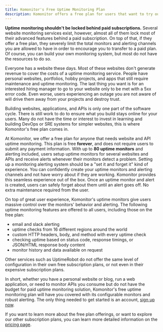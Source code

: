 ```yaml
---
title: Komonitor's Free Uptime Monitoring Plan
description: Komonitor offers a free plan for users that want to try out the service or monitor anything not generating any revenue to cover the costs of a paid subscription. It is free forever and offers up to 80 uptime monitors and alerts.
---
```


**Uptime monitoring shouldn't be locked behind paid subscriptions.** Several website monitoring services exist, however, almost all of them
lock most of their advanced features behind a paid subscription. On top of that, if they offer a free plan, they severely limit the total monitors and alerting channels you are allowed
to have in order to encourage you to transfer to a paid plan. Of course, you can build your own monitoring system, but most do not have the resources to do so.

Everyone has a website these days. Most of these websites don't generate revenue to cover the costs of a uptime monitoring service. People have personal websites,
portfolios, hobby projects, and apps that still require maintenance and uptime monitoring.
The last thing you want is for an interested hiring manager to go to your website only to be met with a 5xx error code. Even worse, users experiencing an
outage you are not aware of will drive them away from your projects and destroy trust.

Building websites, applications, and APIs is only one part
of the software cycle. There is still work to do to ensure what you build stays online for your users. Many do not have the time
or interest to invest in learning and building DevOps or SRE systems for simpler websites, this is where Komonitor's free plan comes in.

At Komonitor, we offer a free plan for anyone that needs website and API uptime monitoring. This plan is free **forever**, and does not require
users to submit any payment information. With up to **80 uptime monitors** and alerting included, users setup uptime monitors for several websites and APIs and
receive alerts whenever their monitors detect a problem. Setting up a monitoring alerting system should be a "set it and forget it" kind of experience. You can
confidently create your uptime monitors and alerting channels and not have worry about if they are working. Komonitor provides this seamless experience out of the box.
Once an uptime monitor and alert is created, users can safely forget about them until an alert goes off. No extra maintenance required from the user.

On top of great user experience, Komonitor's uptime monitors give users massive control over the monitors' behavior and alerting.
The following uptime monitoring features are offered to all users, including those on the free plan:

- email and slack alerting
- uptime checks from 16 different regions around the world
- custom HTTP headers, body, and method with every uptime check
- checking uptime based on status code, response timings, or JSON/HTML response body content
- monitor history and data available on request

Other services such as UptimeRobot do not offer the same level of configuration in their own free subscription plans, or not even in their expensive subscription plans.

In short, whether you have a personal website or blog, run a web application, or need to monitor APIs you consume but do not have the budget for
paid uptime monitoring solution, Komonitor's free uptime monitoring plan will have you covered with its configurable monitors and robust alerting.
The only thing needed to get started is an account, [sign up now](/auth/signin).

If you want to learn more about the free plan offerings, or want to explore our other subscription plans, you can learn more detailed information on the [pricing page](/pricing).
